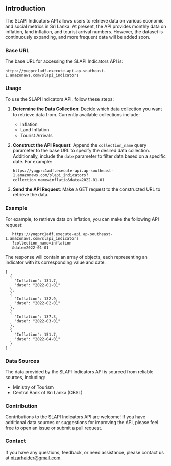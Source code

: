 ## Introduction

The SLAPI Indicators API allows users to retrieve data on various economic and social metrics in Sri Lanka. At present, the API provides monthly data on inflation, land inflation, and tourist arrival numbers. However, the dataset is continuously expanding, and more frequent data will be added soon.

### Base URL

The base URL for accessing the SLAPI Indicators API is:

```
https://yugprc1adf.execute-api.ap-southeast-1.amazonaws.com/slapi_indicators
```

### Usage

To use the SLAPI Indicators API, follow these steps:

1. **Determine the Data Collection**: Decide which data collection you want to retrieve data from. Currently available collections include:
   - Inflation
   - Land Inflation
   - Tourist Arrivals

2. **Construct the API Request**: Append the `collection_name` query parameter to the base URL to specify the desired data collection. Additionally, include the `date` parameter to filter data based on a specific date. For example:
   ```
   https://yugprc1adf.execute-api.ap-southeast-1.amazonaws.com/slapi_indicators?collection_name=inflatio&date=2022-01-01
   ```

3. **Send the API Request**: Make a GET request to the constructed URL to retrieve the data.

### Example

For example, to retrieve data on inflation, you can make the following API request:

```
   https://yugprc1adf.execute-api.ap-southeast-1.amazonaws.com/slapi_indicators
   ?collection_name=inflation
   &date=2022-01-01
```

The response will contain an array of objects, each representing an indicator with its corresponding value and date.
```
[
  {
    "Inflation": 131.7,
    "date": "2022-01-01"
  },
  {
    "Inflation": 132.9,
    "date": "2022-02-01"
  },
  {
    "Inflation": 137.3,
    "date": "2022-03-01"
  },
  {
    "Inflation": 151.7,
    "date": "2022-04-01"
  }
]
```
### Data Sources

The data provided by the SLAPI Indicators API is sourced from reliable sources, including:
- Ministry of Tourism
- Central Bank of Sri Lanka (CBSL)

### Contribution

Contributions to the SLAPI Indicators API are welcome! If you have additional data sources or suggestions for improving the API, please feel free to open an issue or submit a pull request.

### Contact

If you have any questions, feedback, or need assistance, please contact us at [nizarhaider@gmail.com](mailto:nizarhaider@gmail.com).
